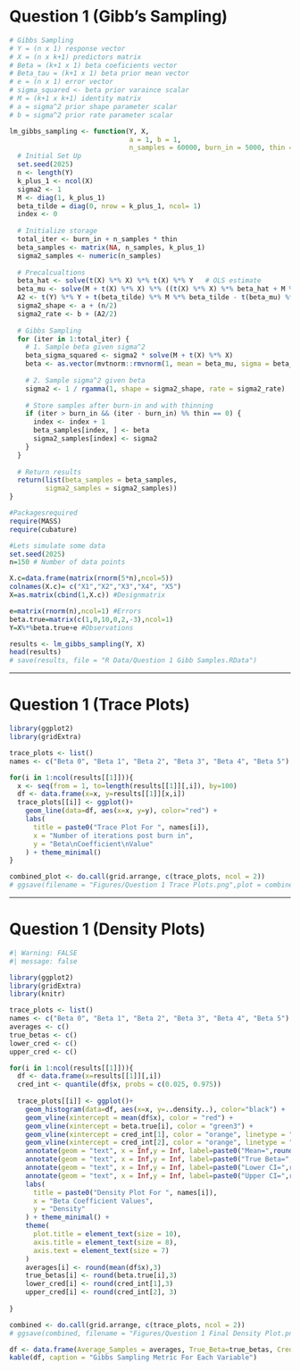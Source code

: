 # Question 1 (Gibb's Sampling)

```r
# Gibbs Sampling 
# Y = (n x 1) response vector
# X = (n x k+1) predictors matrix
# Beta = (k+1 x 1) beta coeficients vector 
# Beta_tau = (k+1 x 1) beta prior mean vector
# e = (n x 1) error vector
# sigma_squared <- beta prior varaince scalar
# M = (k+1 x k+1) identity matrix
# a = sigma^2 prior shape parameter scalar
# b = sigma^2 prior rate parameter scalar

lm_gibbs_sampling <- function(Y, X, 
                              a = 1, b = 1, 
                              n_samples = 60000, burn_in = 5000, thin = 2) {
  # Initial Set Up
  set.seed(2025)
  n <- length(Y)
  k_plus_1 <- ncol(X)
  sigma2 <- 1
  M <- diag(1, k_plus_1)
  beta_tilde = diag(0, nrow = k_plus_1, ncol= 1) 
  index <- 0
  
  # Initialize storage
  total_iter <- burn_in + n_samples * thin
  beta_samples <- matrix(NA, n_samples, k_plus_1)
  sigma2_samples <- numeric(n_samples)
  
  # Precalcualtions
  beta_hat <- solve(t(X) %*% X) %*% t(X) %*% Y   # OLS estimate
  beta_mu <- solve(M + t(X) %*% X) %*% ((t(X) %*% X) %*% beta_hat + M %*% beta_tilde)
  A2 <- t(Y) %*% Y + t(beta_tilde) %*% M %*% beta_tilde - t(beta_mu) %*% (M + t(X) %*% X) %*% beta_mu
  sigma2_shape <- a + (n/2)
  sigma2_rate <- b + (A2/2)
  
  # Gibbs Sampling
  for (iter in 1:total_iter) {
    # 1. Sample beta given sigma^2
    beta_sigma_squared <- sigma2 * solve(M + t(X) %*% X)
    beta <- as.vector(mvtnorm::rmvnorm(1, mean = beta_mu, sigma = beta_sigma_squared))
    
    # 2. Sample sigma^2 given beta
    sigma2 <- 1 / rgamma(1, shape = sigma2_shape, rate = sigma2_rate)
    
    # Store samples after burn-in and with thinning
    if (iter > burn_in && (iter - burn_in) %% thin == 0) {
      index <- index + 1
      beta_samples[index, ] <- beta
      sigma2_samples[index] <- sigma2
    }
  }
  
  # Return results
  return(list(beta_samples = beta_samples,
         sigma2_samples = sigma2_samples))
}
```

```r
#Packagesrequired
require(MASS)
require(cubature)

#Lets simulate some data
set.seed(2025)
n=150 # Number of data points

X.c=data.frame(matrix(rnorm(5*n),ncol=5))
colnames(X.c)= c("X1","X2","X3","X4", "X5")
X=as.matrix(cbind(1,X.c)) #Designmatrix

e=matrix(rnorm(n),ncol=1) #Errors
beta.true=matrix(c(1,0,10,0,2,-3),ncol=1)
Y=X%*%beta.true+e #Observations

results <- lm_gibbs_sampling(Y, X)
head(results)
# save(results, file = "R Data/Question 1 Gibb Samples.RData")
```

------------------------------------------------------------------------

# Question 1 (Trace Plots)

```r
library(ggplot2)
library(gridExtra)

trace_plots <- list()
names <- c("Beta 0", "Beta 1", "Beta 2", "Beta 3", "Beta 4", "Beta 5")

for(i in 1:ncol(results[[1]])){
  x <- seq(from = 1, to=length(results[[1]][,i]), by=100)
  df <- data.frame(x=x, y=results[[1]][x,i])
  trace_plots[[i]] <- ggplot()+
    geom_line(data=df, aes(x=x, y=y), color="red") +
    labs(
      title = paste0("Trace Plot For ", names[i]), 
      x = "Number of iterations post burn in", 
      y = "Beta\nCoefficient\nValue"
    ) + theme_minimal()
}

combined_plot <- do.call(grid.arrange, c(trace_plots, ncol = 2))
# ggsave(filename = "Figures/Question 1 Trace Plots.png",plot = combined_plot)
```

------------------------------------------------------------------------

# Question 1 (Density Plots)

```r
#| Warning: FALSE
#| message: false

library(ggplot2)
library(gridExtra)
library(knitr)

trace_plots <- list()
names <- c("Beta 0", "Beta 1", "Beta 2", "Beta 3", "Beta 4", "Beta 5")
averages <- c()
true_betas <- c()
lower_cred <- c()
upper_cred <- c()

for(i in 1:ncol(results[[1]])){
  df <- data.frame(x=results[[1]][,i])
  cred_int <- quantile(df$x, probs = c(0.025, 0.975))
  
  trace_plots[[i]] <- ggplot()+
    geom_histogram(data=df, aes(x=x, y=..density..), color="black") +
    geom_vline(xintercept = mean(df$x), color = "red") +
    geom_vline(xintercept = beta.true[i], color = "green3") +
    geom_vline(xintercept = cred_int[1], color = "orange", linetype = "dashed") +
    geom_vline(xintercept = cred_int[2], color = "orange", linetype = "dashed") +
    annotate(geom = "text", x = Inf,y = Inf, label=paste0("Mean=",round(mean(df$x),2)), color = "red", vjust = 1, hjust = 2.5, size = 2 )+
    annotate(geom = "text", x = Inf,y = Inf, label=paste0("True Beta=",round(beta.true[i],2)), color = "green3", vjust = 2, hjust = 2, size = 2 )+
    annotate(geom = "text", x = Inf,y = Inf, label=paste0("Lower CI=",round(cred_int[1],2)), color = "orange", vjust = 3, hjust = 2, size = 2 )+
    annotate(geom = "text", x = Inf,y = Inf, label=paste0("Upper CI=",round(cred_int[2],2)), color = "orange", vjust = 4, hjust = 2, size = 2 )+
    labs(
      title = paste0("Density Plot For ", names[i]), 
      x = "Beta Coefficient Values", 
      y = "Density"
    ) + theme_minimal() +
    theme(
      plot.title = element_text(size = 10),
      axis.title = element_text(size = 8),
      axis.text = element_text(size = 7)
    )
    averages[i] <- round(mean(df$x),3)
    true_betas[i] <- round(beta.true[i],3)
    lower_cred[i] <- round(cred_int[1],3)
    upper_cred[i] <- round(cred_int[2], 3)
    
}

combined <- do.call(grid.arrange, c(trace_plots, ncol = 2))
# ggsave(combined, filename = "Figures/Question 1 Final Density Plot.png")

df <- data.frame(Average_Samples = averages, True_Beta=true_betas, Credibility_Lower=lower_cred, Credibility_Upper=upper_cred)
kable(df, caption = "Gibbs Sampling Metric For Each Variable")
```
